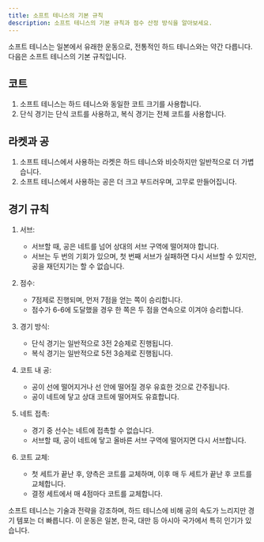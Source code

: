 ```yaml
---
title: 소프트 테니스의 기본 규칙
description: 소프트 테니스의 기본 규칙과 점수 산정 방식을 알아보세요.
---
```

소프트 테니스는 일본에서 유래한 운동으로, 전통적인 하드 테니스와는 약간 다릅니다. 다음은 소프트 테니스의 기본 규칙입니다.

## 코트

1. 소프트 테니스는 하드 테니스와 동일한 코트 크기를 사용합니다.
2. 단식 경기는 단식 코트를 사용하고, 복식 경기는 전체 코트를 사용합니다.

## 라켓과 공

1. 소프트 테니스에서 사용하는 라켓은 하드 테니스와 비슷하지만 일반적으로 더 가볍습니다.
2. 소프트 테니스에서 사용하는 공은 더 크고 부드러우며, 고무로 만들어집니다.

## 경기 규칙

1. 서브:
   - 서브할 때, 공은 네트를 넘어 상대의 서브 구역에 떨어져야 합니다.
   - 서브는 두 번의 기회가 있으며, 첫 번째 서브가 실패하면 다시 서브할 수 있지만, 공을 재던지기는 할 수 없습니다.

2. 점수:
   - 7점제로 진행되며, 먼저 7점을 얻는 쪽이 승리합니다.
   - 점수가 6-6에 도달했을 경우 한 쪽은 두 점을 연속으로 이겨야 승리합니다.

3. 경기 방식:
   - 단식 경기는 일반적으로 3전 2승제로 진행됩니다.
   - 복식 경기는 일반적으로 5전 3승제로 진행됩니다.

4. 코트 내 공:
   - 공이 선에 떨어지거나 선 안에 떨어질 경우 유효한 것으로 간주됩니다.
   - 공이 네트에 닿고 상대 코트에 떨어져도 유효합니다.

5. 네트 접촉:
   - 경기 중 선수는 네트에 접촉할 수 없습니다.
   - 서브할 때, 공이 네트에 닿고 올바른 서브 구역에 떨어지면 다시 서브합니다.

6. 코트 교체:
   - 첫 세트가 끝난 후, 양측은 코트를 교체하며, 이후 매 두 세트가 끝난 후 코트를 교체합니다.
   - 결정 세트에서 매 4점마다 코트를 교체합니다.

소프트 테니스는 기술과 전략을 강조하며, 하드 테니스에 비해 공의 속도가 느리지만 경기 템포는 더 빠릅니다. 이 운동은 일본, 한국, 대만 등 아시아 국가에서 특히 인기가 있습니다.